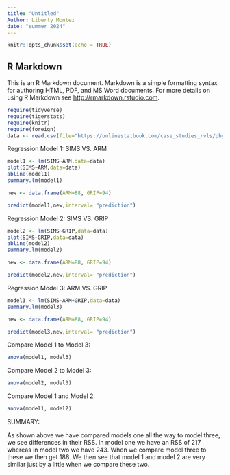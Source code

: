 ```yaml
---
title: "Untitled"
Author: Liberty Montez
date: "summer 2024"
---
```


```r
knitr::opts_chunk$set(echo = TRUE)
```

## R Markdown

This is an R Markdown document. Markdown is a simple formatting syntax for authoring HTML, PDF, and MS Word documents. For more details on using R Markdown see <http://rmarkdown.rstudio.com>.
  
```r
require(tidyverse)
require(tigerstats)
require(knitr)
require(foreign)
data <- read.csv(file="https://onlinestatbook.com/case_studies_rvls/physical_strength/data.txt",sep="",header=TRUE)
```

Regression Model 1: SIMS VS. ARM

```r
model1 <- lm(SIMS~ARM,data=data)
plot(SIMS~ARM,data=data)
abline(model1)
summary.lm(model1)
```
  
```r
new <- data.frame(ARM=88, GRIP=94)
```
  
```r
predict(model1,new,interval= "prediction")
```
  
Regression Model 2: SIMS VS. GRIP

```r
model2 <- lm(SIMS~GRIP,data=data)
plot(SIMS~GRIP,data=data)
abline(model2)
summary.lm(model2)
```

```r
new <- data.frame(ARM=88, GRIP=94)
```

```r
predict(model2,new,interval= "prediction")
```

Regression Model 3: ARM VS. GRIP

```r
model3 <- lm(SIMS~ARM+GRIP,data=data)
summary.lm(model3)
```

```r
new <- data.frame(ARM=88, GRIP=94)
```

```r
predict(model3,new,interval= "prediction")
```
  
Compare Model 1 to Model 3: 

```r
anova(model1, model3)
```





Compare Model 2 to Model 3: 

```r
anova(model2, model3)
```

Compare Model 1 and Model 2: 

```r
anova(model1, model2)
```



SUMMARY: 

As shown above we have compared models one all the way to model three, we see differences in their RSS. In model one we have an RSS of 217 whereas in model two we have 243. When we compare model three to these we then get 188. We then see that model 1 and model 2 are very similar just by a little when we compare these two.



